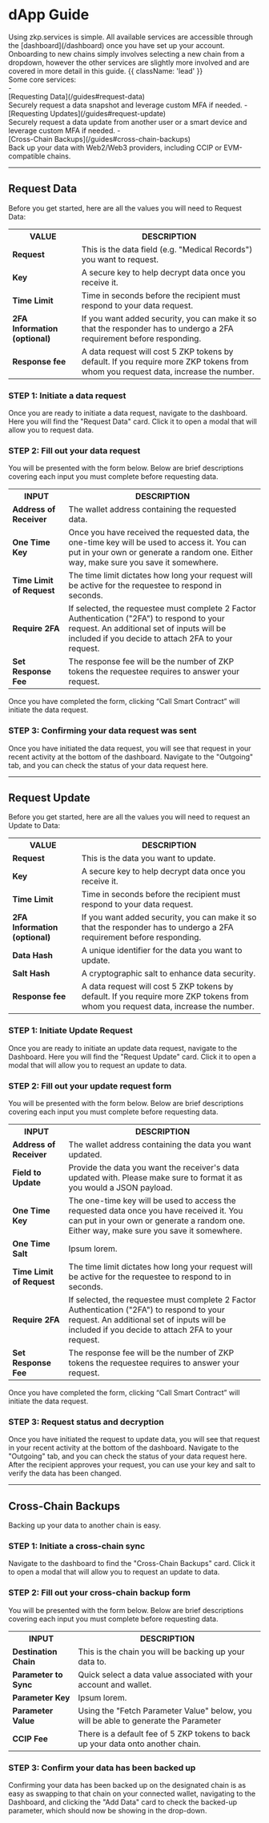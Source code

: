 # dApp Guide

<div className="mt-8"></div>
Using zkp.services is simple. All available services are accessible through the [dashboard](/dashboard) once you have 
set up your account. Onboarding to new chains simply involves selecting a new chain from a dropdown, however the other
services are slightly more involved and are covered in more detail in this guide. {{ className: 'lead' }}

<div className="lead">

<div className="font-bold">Some core services:</div>
- <div className="font-semibold">[Requesting Data](/guides#request-data)</div> Securely request a data snapshot and leverage custom MFA if needed.
- <div className="font-semibold">[Requesting Updates](/guides#request-update)</div> Securely request a data update from another user or a smart device and leverage custom MFA if needed.
- <div className="font-semibold">[Cross-Chain Backups](/guides#cross-chain-backups)</div> Back up your data with Web2/Web3 providers, including CCIP or EVM-compatible chains.
</div>

---

## <div className="mb-4 font-bold">Request Data</div>

Before you get started, here are all the values you will need to Request Data:

<table className="border-separate border border-gray-200 dark:border-gray-700 w-full rounded-xl">
  <tr>
    <th className="border border-gray-300 dark:border-gray-600 px-4 py-2 text-left rounded-tl-lg">VALUE</th>
    <th className="border border-gray-300 dark:border-gray-600 px-4 py-2 text-left rounded-tr-lg">DESCRIPTION</th>
  </tr>
  <tr>
    <td className="border border-gray-300 dark:border-gray-600 px-4 py-2"><b>Request</b></td>
    <td className="border border-gray-300 dark:border-gray-600 px-4 py-2">This is the data field (e.g. "Medical Records") you want to request.</td>
  </tr>
  <tr>
    <td className="border border-gray-300 dark:border-gray-600 px-4 py-2"><b>Key</b></td>
    <td className="border border-gray-300 dark:border-gray-600 px-4 py-2">A secure key to help decrypt data once you receive it.</td>
  </tr>
  <tr>
    <td className="border border-gray-300 dark:border-gray-600 px-4 py-2"><b>Time Limit</b></td>
    <td className="border border-gray-300 dark:border-gray-600 px-4 py-2">Time in seconds before the recipient must respond to your data request.</td>
  </tr>
  <tr>
    <td className="border border-gray-300 dark:border-gray-600 px-4 py-2"><b>2FA Information (optional)</b></td>
    <td className="border border-gray-300 dark:border-gray-600 px-4 py-2">If you want added security, you can make it so that the responder has to undergo a 2FA requirement before responding.</td>
  </tr>
  <tr>
    <td className="border border-gray-300 dark:border-gray-600 px-4 py-2 rounded-bl-lg"><b>Response fee</b></td>
    <td className="border border-gray-300 dark:border-gray-600 px-4 py-2 rounded-br-lg">A data request will cost 5 ZKP tokens by default. If you require more ZKP tokens from whom you request data, increase the number.</td>
  </tr>
</table>


### <div className="font-bold">STEP 1: Initiate a data request</div>

Once you are ready to initiate a data request, navigate to the dashboard. Here you will find the "Request Data" card. Click it to open a modal that will allow you to request data.

### <div className="font-bold">STEP 2: Fill out your data request</div>

You will be presented with the form below. Below are brief descriptions covering each input you must complete before requesting data.

<table className="border-separate border border-gray-200 dark:border-gray-700 w-full rounded-xl">
  <tr>
    <th className="border border-gray-300 dark:border-gray-600 px-4 py-2 text-left rounded-tl-lg">INPUT</th>
    <th className="border border-gray-300 dark:border-gray-600 px-4 py-2 text-left rounded-tr-lg">DESCRIPTION</th>
  </tr>
  <tr>
    <td className="border border-gray-300 dark:border-gray-600 px-4 py-2"><b>Address of Receiver</b></td>
    <td className="border border-gray-300 dark:border-gray-600 px-4 py-2">The wallet address containing the requested data.</td>
  </tr>
  <tr>
    <td className="border border-gray-300 dark:border-gray-600 px-4 py-2"><b>One Time Key</b></td>
    <td className="border border-gray-300 dark:border-gray-600 px-4 py-2">Once you have received the requested data, the one-time key will be used to access it. You can put in your own or generate a random one. Either way, make sure you save it somewhere.</td>
  </tr>
  <tr>
    <td className="border border-gray-300 dark:border-gray-600 px-4 py-2"><b>Time Limit of Request</b></td>
    <td className="border border-gray-300 dark:border-gray-600 px-4 py-2">The time limit dictates how long your request will be active for the requestee to respond in seconds.</td>
  </tr>
  <tr>
    <td className="border border-gray-300 dark:border-gray-600 px-4 py-2"><b>Require 2FA</b></td>
    <td className="border border-gray-300 dark:border-gray-600 px-4 py-2">If selected, the requestee must complete 2 Factor Authentication ("2FA") to respond to your request. An additional set of inputs will be included if you decide to attach 2FA to your request.</td>
  </tr>
  <tr>
    <td className="border border-gray-300 dark:border-gray-600 px-4 py-2 rounded-bl-lg"><b>Set Response Fee</b></td>
    <td className="border border-gray-300 dark:border-gray-600 px-4 py-2 rounded-br-lg">The response fee will be the number of ZKP tokens the requestee requires to answer your request.</td>
  </tr>
</table>

Once you have completed the form, clicking “Call Smart Contract” will initiate the data request.

### <div className="font-bold">STEP 3: Confirming your data request was sent</div>

Once you have initiated the data request, you will see that request in your recent activity at the bottom of the dashboard. Navigate to the "Outgoing" tab, and you can check the status of your data request here.

---

## <div className="mb-4 font-bold">Request Update</div>

Before you get started, here are all the values you will need to request an Update to Data:

<table className="border-separate border border-gray-200 dark:border-gray-700 w-full rounded-xl">
  <tr>
    <th className="border border-gray-300 dark:border-gray-600 px-4 py-2 text-left rounded-tl-lg">VALUE</th>
    <th className="border border-gray-300 dark:border-gray-600 px-4 py-2 text-left rounded-tr-lg">DESCRIPTION</th>
  </tr>
  <tr>
    <td className="border border-gray-300 dark:border-gray-600 px-4 py-2"><b>Request</b></td>
    <td className="border border-gray-300 dark:border-gray-600 px-4 py-2">This is the data you want to update.</td>
  </tr>
  <tr>
    <td className="border border-gray-300 dark:border-gray-600 px-4 py-2"><b>Key</b></td>
    <td className="border border-gray-300 dark:border-gray-600 px-4 py-2">A secure key to help decrypt data once you receive it.</td>
  </tr>
  <tr>
    <td className="border border-gray-300 dark:border-gray-600 px-4 py-2"><b>Time Limit</b></td>
    <td className="border border-gray-300 dark:border-gray-600 px-4 py-2">Time in seconds before the recipient must respond to your data request.</td>
  </tr>
  <tr>
    <td className="border border-gray-300 dark:border-gray-600 px-4 py-2"><b>2FA Information (optional)</b></td>
    <td className="border border-gray-300 dark:border-gray-600 px-4 py-2">If you want added security, you can make it so that the responder has to undergo a 2FA requirement before responding.</td>
  </tr>
  <tr>
    <td className="border border-gray-300 dark:border-gray-600 px-4 py-2"><b>Data Hash</b></td>
    <td className="border border-gray-300 dark:border-gray-600 px-4 py-2">A unique identifier for the data you want to update.</td>
  </tr>
  <tr>
    <td className="border border-gray-300 dark:border-gray-600 px-4 py-2"><b>Salt Hash</b></td>
    <td className="border border-gray-300 dark:border-gray-600 px-4 py-2">A cryptographic salt to enhance data security.</td>
  </tr>
  <tr>
    <td className="border border-gray-300 dark:border-gray-600 px-4 py-2 rounded-bl-lg"><b>Response fee</b></td>
    <td className="border border-gray-300 dark:border-gray-600 px-4 py-2 rounded-br-lg">A data request will cost 5 ZKP tokens by default. If you require more ZKP tokens from whom you request data, increase the number.</td>
  </tr>
</table>


### <div className="font-bold">STEP 1: Initiate Update Request</div>

Once you are ready to initiate an update data request, navigate to the Dashboard. Here you will find the "Request Update" card. Click it to open a modal that will allow you to request an update to data.

### <div className="font-bold">STEP 2: Fill out your update request form</div>

You will be presented with the form below. Below are brief descriptions covering each input you must complete before requesting data.

<table className="border-separate border border-gray-200 dark:border-gray-700 w-full rounded-xl">
  <tr>
    <th className="border border-gray-300 dark:border-gray-600 px-4 py-2 text-left rounded-tl-lg">INPUT</th>
    <th className="border border-gray-300 dark:border-gray-600 px-4 py-2 text-left rounded-tr-lg">DESCRIPTION</th>
  </tr>
  <tr>
    <td className="border border-gray-300 dark:border-gray-600 px-4 py-2"><b>Address of Receiver</b></td>
    <td className="border border-gray-300 dark:border-gray-600 px-4 py-2">The wallet address containing the data you want updated.</td>
  </tr>
  <tr>
    <td className="border border-gray-300 dark:border-gray-600 px-4 py-2"><b>Field to Update</b></td>
    <td className="border border-gray-300 dark:border-gray-600 px-4 py-2"> Provide the data you want the receiver's data updated with. Please make sure to format it as you would a JSON payload.</td>
  </tr>
  <tr>
    <td className="border border-gray-300 dark:border-gray-600 px-4 py-2"><b>One Time Key</b></td>
    <td className="border border-gray-300 dark:border-gray-600 px-4 py-2">The one-time key will be used to access the requested data once you have received it. You can put in your own or generate a random one. Either way, make sure you save it somewhere.</td>
  </tr>
  <tr>
    <td className="border border-gray-300 dark:border-gray-600 px-4 py-2"><b>One Time Salt</b></td>
    <td className="border border-gray-300 dark:border-gray-600 px-4 py-2">Ipsum lorem.</td>
  </tr>
  <tr>
    <td className="border border-gray-300 dark:border-gray-600 px-4 py-2"><b>Time Limit of Request</b></td>
    <td className="border border-gray-300 dark:border-gray-600 px-4 py-2">The time limit dictates how long your request will be active for the requestee to respond to in seconds.</td>
  </tr>
  <tr>
    <td className="border border-gray-300 dark:border-gray-600 px-4 py-2"><b>Require 2FA</b></td>
    <td className="border border-gray-300 dark:border-gray-600 px-4 py-2">If selected, the requestee must complete 2 Factor Authentication ("2FA") to respond to your request. An additional set of inputs will be included if you decide to attach 2FA to your request.</td>
  </tr>
  <tr>
    <td className="border border-gray-300 dark:border-gray-600 px-4 py-2 rounded-bl-lg"><b>Set Response Fee</b></td>
    <td className="border border-gray-300 dark:border-gray-600 px-4 py-2 rounded-br-lg">The response fee will be the number of ZKP tokens the requestee requires to answer your request.</td>
  </tr>
</table>

Once you have completed the form, clicking “Call Smart Contract” will initiate the data request.

### <div className="font-bold">STEP 3: Request status and decryption</div>

Once you have initiated the request to update data, you will see that request in your recent activity at the bottom of the dashboard. Navigate to the "Outgoing" tab, and you can check the status of your data request here. After the recipient approves your request, you can use your key and salt to verify the data has been changed.

---

## <div className="mb-4 font-bold">Cross-Chain Backups</div>

Backing up your data to another chain is easy.

### <div className="font-bold">STEP 1: Initiate a cross-chain sync</div>

Navigate to the dashboard to find the "Cross-Chain Backups" card. Click it to open a modal that will allow you to request an update to data.

### <div className="font-bold">STEP 2: Fill out your cross-chain backup form</div>

You will be presented with the form below. Below are brief descriptions covering each input you must complete before requesting data.

<table className="border-separate border border-gray-200 dark:border-gray-700 w-full rounded-xl">
  <tr>
    <th className="border border-gray-300 dark:border-gray-600 px-4 py-2 text-left rounded-tl-lg">INPUT</th>
    <th className="border border-gray-300 dark:border-gray-600 px-4 py-2 text-left rounded-tr-lg">DESCRIPTION</th>
  </tr>
  <tr>
    <td className="border border-gray-300 dark:border-gray-600 px-4 py-2"><b>Destination Chain</b></td>
    <td className="border border-gray-300 dark:border-gray-600 px-4 py-2">This is the chain you will be backing up your data to.</td>
  </tr>
  <tr>
    <td className="border border-gray-300 dark:border-gray-600 px-4 py-2"><b>Parameter to Sync</b></td>
    <td className="border border-gray-300 dark:border-gray-600 px-4 py-2">Quick select a data value associated with your account and wallet.</td>
  </tr>
  <tr>
    <td className="border border-gray-300 dark:border-gray-600 px-4 py-2"><b>Parameter Key</b></td>
    <td className="border border-gray-300 dark:border-gray-600 px-4 py-2">Ipsum lorem.</td>
  </tr>
  <tr>
    <td className="border border-gray-300 dark:border-gray-600 px-4 py-2"><b>Parameter Value</b></td>
    <td className="border border-gray-300 dark:border-gray-600 px-4 py-2">Using the "Fetch Parameter Value" below, you will be able to generate the Parameter</td>
  </tr>
  <tr>
    <td className="border border-gray-300 dark:border-gray-600 px-4 py-2 rounded-bl-lg"><b>CCIP Fee</b></td>
    <td className="border border-gray-300 dark:border-gray-600 px-4 py-2 rounded-br-lg">There is a default fee of 5 ZKP tokens to back up your data onto another chain.</td>
  </tr>
</table>

### <div className="font-bold">STEP 3: Confirm your data has been backed up</div>
Confirming your data has been backed up on the designated chain is as easy as swapping to that chain on your connected wallet, navigating to the Dashboard, and clicking the "Add Data" card to check the backed-up parameter, which should now be showing in the drop-down.
